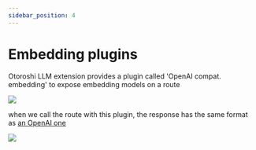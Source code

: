 ```yaml
---
sidebar_position: 4
---
```



# Embedding plugins

Otoroshi LLM extension provides a plugin called 'OpenAI compat. embedding' to expose embedding models on a route

![](/img/embedding-plugin.png)

when we call the route with this plugin, the response has the same format as [an OpenAI one](https://platform.openai.com/docs/api-reference/embeddings)

![](/img/embedding-plugin-call.png)
